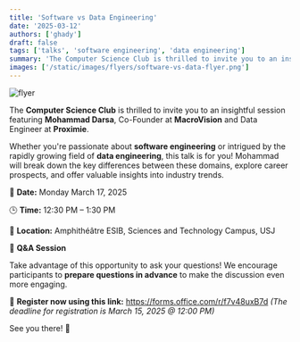 ```yaml
---
title: 'Software vs Data Engineering'
date: '2025-03-12'
authors: ['ghady']
draft: false
tags: ['talks', 'software engineering', 'data engineering']
summary: 'The Computer Science Club is thrilled to invite you to an insightful session featuring Mohammad Darsa, Co-Founder at MacroVision and Data Engineer at Proximie.'
images: ['/static/images/flyers/software-vs-data-flyer.png']
---
```


![flyer](/static/images/flyers/software-vs-data-flyer.png)

The **Computer Science Club** is thrilled to invite you to an insightful session featuring **Mohammad Darsa**, Co-Founder at **MacroVision** and Data Engineer at **Proximie**.

Whether you're passionate about **software engineering** or intrigued by the rapidly growing field of **data engineering**, this talk is for you!
Mohammad will break down the key differences between these domains, explore career prospects, and offer valuable insights into industry trends.

📅 **Date:** Monday March 17, 2025

🕒 **Time:** 12:30 PM – 1:30 PM

📍 **Location:** Amphithéâtre ESIB, Sciences and Technology Campus, USJ

🎤 **Q&A Session**

Take advantage of this opportunity to ask your questions! We encourage participants to **prepare questions in advance** to make the discussion even more engaging.

🔗 **Register now using this link:** https://forms.office.com/r/f7v48uxB7d
_(The deadline for registration is March 15, 2025 @ 12:00 PM)_

See you there! 🚀

